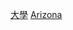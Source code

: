 {{Commons cat|Universities and colleges in Arizona}}
[[Category:亞利桑那州教育|大學]]
[[Category:美國各州大學|Arizona]]